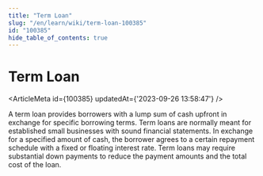 ```yaml
---
title: "Term Loan"
slug: "/en/learn/wiki/term-loan-100385"
id: "100385"
hide_table_of_contents: true
---
```



# Term Loan

<ArticleMeta id={100385} updatedAt={'2023-09-26 13:58:47'} />
<div className='border-solid border-b border-t-0 my-4 border-[var(--ifm-color-gray-300)]' />

A term loan provides borrowers with a lump sum of cash upfront in exchange for specific borrowing terms. Term loans are normally meant for established small businesses with sound financial statements. In exchange for a specified amount of cash, the borrower agrees to a certain repayment schedule with a fixed or floating interest rate. Term loans may require substantial down payments to reduce the payment amounts and the total cost of the loan.
